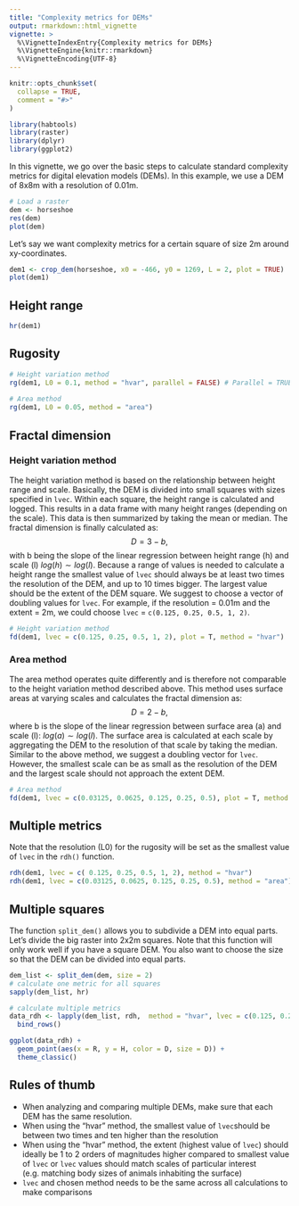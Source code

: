 ```yaml
---
title: "Complexity metrics for DEMs"
output: rmarkdown::html_vignette
vignette: >
  %\VignetteIndexEntry{Complexity metrics for DEMs}
  %\VignetteEngine{knitr::rmarkdown}
  %\VignetteEncoding{UTF-8}
---
```


```r
knitr::opts_chunk$set(
  collapse = TRUE,
  comment = "#>"
)
```

```r
library(habtools)
library(raster)
library(dplyr)
library(ggplot2)
```

In this vignette, we go over the basic steps to calculate standard complexity metrics for digital elevation models (DEMs).
In this example, we use a DEM of 8x8m with a resolution of 0.01m.

```r
# Load a raster
dem <- horseshoe
res(dem)
plot(dem)
```
Let's say we want complexity metrics for a certain square  of size 2m around xy-coordinates.
```r
dem1 <- crop_dem(horseshoe, x0 = -466, y0 = 1269, L = 2, plot = TRUE)
plot(dem1)
```

## Height range

```r
hr(dem1)
```

## Rugosity

```r
# Height variation method
rg(dem1, L0 = 0.1, method = "hvar", parallel = FALSE) # Parallel = TRUE enables parallel processing using multiple cores to speed up the calculations using the height variation method. Only use this if you have a powerful computer with at least four cores. 
           
# Area method
rg(dem1, L0 = 0.05, method = "area")
```

## Fractal dimension

### Height variation method

The height variation method is based on the relationship between height range and scale. 
Basically, the DEM is divided into small squares with sizes specified in `lvec`. Within each square, the height range is calculated and logged. This results in a data frame with many height ranges (depending on the scale). This data is then summarized by taking the mean or median. The fractal dimension is finally calculated as:
$$D = 3- b,$$
with b being the slope of the linear regression between height range (h) and scale (l) $log(h) \sim log(l)$.
Because a range of values is needed to calculate a height range the smallest value of `lvec` should always be at least two times the resolution of the DEM, and up to 10 times bigger. The largest value should be the extent of the DEM square. We suggest to choose a vector of doubling values for `lvec`. For example, if the resolution = 0.01m and the extent = 2m, we could choose `lvec` = `c(0.125, 0.25, 0.5, 1, 2)`.
```r
# Height variation method
fd(dem1, lvec = c(0.125, 0.25, 0.5, 1, 2), plot = T, method = "hvar")

```

### Area method
The area method operates quite differently and is therefore not comparable to the height variation method described above. This method uses surface areas at varying scales and calculates the fractal dimension as: 
$$D = 2 - b,$$
where b is the slope of the linear regression between surface area (a) and scale (l): $log(a) \sim log(l)$.
The surface area is calculated at each scale by aggregating the DEM to the resolution of that scale by taking the median. 
Similar to the above method, we suggest a doubling vector for `lvec`. However, the smallest scale can be as small as the resolution of the DEM and the largest scale should not approach the extent DEM. 

```r
# Area method
fd(dem1, lvec = c(0.03125, 0.0625, 0.125, 0.25, 0.5), plot = T, method = "area")
```


## Multiple metrics
Note that the resolution (L0) for the rugosity will be set as the smallest value of `lvec` in the `rdh()` function.
```r
rdh(dem1, lvec = c( 0.125, 0.25, 0.5, 1, 2), method = "hvar")
rdh(dem1, lvec = c(0.03125, 0.0625, 0.125, 0.25, 0.5), method = "area")
```

## Multiple squares
The function `split_dem()` allows you to subdivide a DEM into equal parts. Let's divide the big raster into 2x2m squares. 
Note that this function will only work well if you have a square DEM. You also want to choose the size so that the DEM can be divided into equal parts.
```r
dem_list <- split_dem(dem, size = 2)
# calculate one metric for all squares
sapply(dem_list, hr)

# calculate multiple metrics
data_rdh <- lapply(dem_list, rdh,  method = "hvar", lvec = c(0.125, 0.25, 0.5, 1, 2)) %>%
  bind_rows()

```

```r
ggplot(data_rdh) +
  geom_point(aes(x = R, y = H, color = D, size = D)) +
  theme_classic()
```


## Rules of thumb

- When analyzing and comparing multiple DEMs, make sure that each DEM has the same resolution. 
- When using the "hvar" method, the smallest value of `lvec`should be between two times and ten higher than the resolution 
- When using the "hvar" method, the extent (highest value of `lvec`) should ideally be 1 to 2 orders of magnitudes higher compared to smallest value of `lvec` or `lvec` values should match scales of particular interest (e.g. matching body sizes of animals inhabiting the surface)
- `lvec` and chosen method needs to be the same across all calculations to make comparisons



